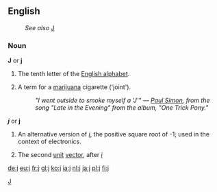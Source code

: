 [[Category:Latin letters|J]]

==English==

:''See also'' [[J]]
===Noun===
'''J''' or '''j'''

# The tenth letter of the [[Wiktionary:About Roman script|English alphabet]].
# {{slang}} A term for a [[marijuana]] cigarette ('joint').
#:''"I went outside to smoke myself a <i>'J'</i>" &mdash; [[w:Paul Simon (musician)|Paul Simon]], from the song "Late in the Evening" from the album, "One Trick Pony."''

'''''j''''' or '''j'''

# {{mathematics}} An alternative version of ''[[i]]'', the positive square root of -1; used in the context of electronics.
# {{mathematics}} The second [[unit]] [[vector]], after ''[[i]]''

[[de:j]]
[[eu:j]]
[[fr:j]]
[[gl:j]]
[[ko:j]]
[[ia:j]]
[[nl:j]]
[[ja:j]]
[[pl:j]]
[[fi:j]]